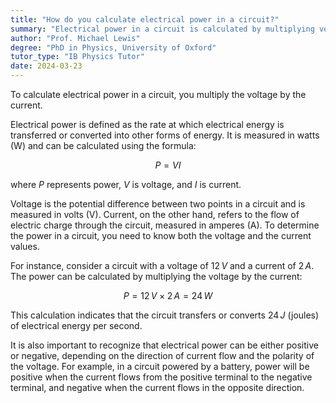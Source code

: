```yaml
---
title: "How do you calculate electrical power in a circuit?"
summary: "Electrical power in a circuit is calculated by multiplying voltage (V) by current (I)."
author: "Prof. Michael Lewis"
degree: "PhD in Physics, University of Oxford"
tutor_type: "IB Physics Tutor"
date: 2024-03-23
---
```


To calculate electrical power in a circuit, you multiply the voltage by the current.

Electrical power is defined as the rate at which electrical energy is transferred or converted into other forms of energy. It is measured in watts (W) and can be calculated using the formula:

$$
P = VI
$$

where $P$ represents power, $V$ is voltage, and $I$ is current.

Voltage is the potential difference between two points in a circuit and is measured in volts (V). Current, on the other hand, refers to the flow of electric charge through the circuit, measured in amperes (A). To determine the power in a circuit, you need to know both the voltage and the current values.

For instance, consider a circuit with a voltage of $12 \, V$ and a current of $2 \, A$. The power can be calculated by multiplying the voltage by the current:

$$
P = 12 \, V \times 2 \, A = 24 \, W
$$

This calculation indicates that the circuit transfers or converts $24 \, J$ (joules) of electrical energy per second.

It is also important to recognize that electrical power can be either positive or negative, depending on the direction of current flow and the polarity of the voltage. For example, in a circuit powered by a battery, power will be positive when the current flows from the positive terminal to the negative terminal, and negative when the current flows in the opposite direction.
    